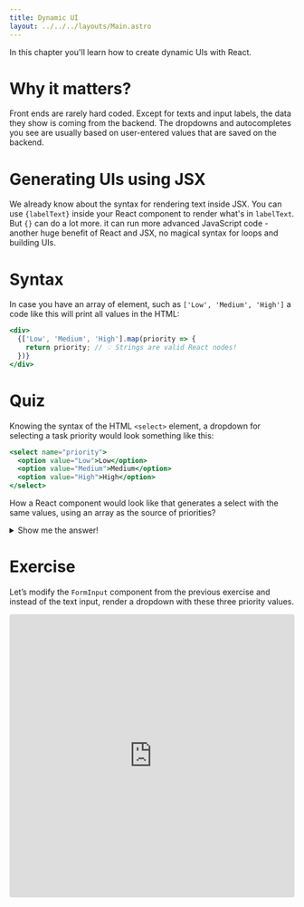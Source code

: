```yaml
---
title: Dynamic UI
layout: ../../../layouts/Main.astro
---
```


In this chapter you'll learn how to create dynamic UIs with React.

# Why it matters?

Front ends are rarely hard coded. Except for texts and input labels, the data they show is coming from the backend. The dropdowns and autocompletes you see are usually based on user-entered values that are saved on the backend.

# Generating UIs using JSX

We already know about the syntax for rendering text inside JSX. You can use `{labelText}` inside your React component to render what's in `labelText`. But `{}` can do a lot more. it can run more advanced JavaScript code - another huge benefit of React and JSX, no magical syntax for loops and building UIs.

# Syntax

In case you have an array of element, such as `['Low', 'Medium', 'High']` a code like this will print all values in the HTML:

```jsx
<div>
  {['Low', 'Medium', 'High'].map(priority => {
    return priority; // 💡 Strings are valid React nodes!
  })}
</div>
```

# Quiz

Knowing the syntax of the HTML `<select>` element, a dropdown for selecting a task priority would look something like this:

```jsx
<select name="priority">
  <option value="Low">Low</option>
  <option value="Medium">Medium</option>
  <option value="High">High</option>
</select>
```

How a React component would look like that generates a select with the same values, using an array as the source of priorities?

<details>

  ```jsx
  function PriorityDropdown () {
    return (
      <select>
        {['Low', 'Medium', 'High'].map(
          priority => <option key={priority} value={priority}>{priority}</option>
        )}
      </select>
    );
  }
  ```

  👷 I know you're asking, what's `key` all of a sudden?? If you get the rest of it right, you have nothing to worry about. Key is just a special attribute React requires you to use when you render the same elements (`option` in this case) next to each other, programmatically.
  This way React can keep state updates more efficient.

  💡 In production applications you'll usually have an ID at this point for the elements that you want to programmatically render. Use that ID as key.

  ⚠️ If you don't do this, you get the following error in your React applications:
  > Warning: Each child in a list should have a unique “key” prop.

  <summary>Show me the answer!</summary>
</details>

# Exercise

Let’s modify the `FormInput` component from the previous exercise and instead of the text input, render a dropdown with these three priority values.

<iframe src="https://codesandbox.io/embed/zhqq9v?view=editor+%2B+preview&module=%2Fsrc%2FApp.js&previewwindow=tests"
  style="width:100%; height: 500px; border:0; border-radius: 4px; overflow:hidden;"
  title="Exercise 6 - Dynamic UI"
  allow="accelerometer; ambient-light-sensor; camera; encrypted-media; geolocation; gyroscope; hid; microphone; midi; payment; usb; vr; xr-spatial-tracking"
  sandbox="allow-forms allow-modals allow-popups allow-presentation allow-same-origin allow-scripts"
></iframe>